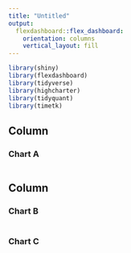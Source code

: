 ```yaml
---
title: "Untitled"
output: 
  flexdashboard::flex_dashboard:
    orientation: columns
    vertical_layout: fill
---
```


```r
library(shiny)
library(flexdashboard)
library(tidyverse) 
library(highcharter) 
library(tidyquant) 
library(timetk)
```





Column {data-width=750}
-----------------------------------------------------------------------

### Chart A

```r

```

Column {data-width=250}
-----------------------------------------------------------------------

### Chart B

```r

```

### Chart C

```r

```

